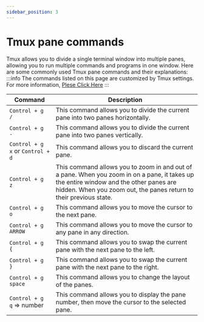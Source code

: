 ```yaml
---
sidebar_position: 3
---
```

# Tmux pane commands
Tmux allows you to divide a single terminal window into multiple panes, allowing you to run multiple commands and programs in one window. Here are some commonly used Tmux pane commands and their explanations:
:::info 
The commands listed on this page are customized by Tmux settings. For more information, [Plese Click Here](/mydocs/tmux/tmux-settings)
:::

| Command                                | Description                                                                                                                                                                                                |
| -------------------------------------- | -----------------------------------------------------------------------------------------------------------------------------------------------------------------------------------------------------------|
| `Control + g /`                      | This command allows you to divide the current pane into two panes horizontally.                                                                                                                              |
| `Control + g -`                      | This command allows you to divide the current pane into two panes vertically.                                                                                                                                |
| `Control + g x` or `Control + d` | This command allows you to discard the current pane.                                                                                                                                                            |
| `Control + g z`                      | This command allows you to zoom in and out of a pane. When you zoom in on a pane, it takes up the entire window and the other panes are hidden. When you zoom out, the panes return to their previous state. |
| `Control + g o`                      | This command allows you to move the cursor to the next pane.                                                                                                                                                 |
| `Control + g ARROW`                  | This command allows you to move the cursor to any pane in any direction.                                                                                                                                     |
| `Control + g {`                      | This command allows you to swap the current pane with the next pane to the left.                                                                                                                             |
| `Control + g }`                      | This command allows you to swap the current pane with the next pane to the right.                                                                                                                            |
| `Control + g space`                  | This command allows you to change the layout of the panes.                                                                                                                                                   |
| `Control + g q` => number            | This command allows you to display the pane number, then move the cursor to the selected pane.                                                                                                               |
